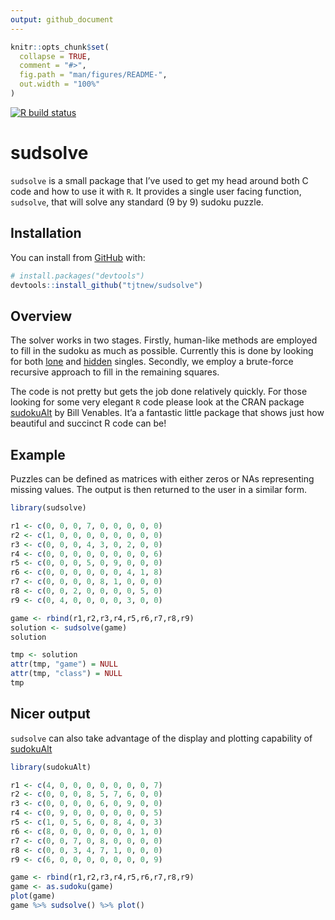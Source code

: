 ```yaml
---
output: github_document
---
```


<!-- README.md is generated from README.Rmd. Please edit that file -->

```r
knitr::opts_chunk$set(
  collapse = TRUE,
  comment = "#>",
  fig.path = "man/figures/README-",
  out.width = "100%"
)
```

<!-- badges: start -->
[![R build status](https://github.com/tjtnew/sudsolve/workflows/R-CMD-check/badge.svg)](https://github.com/tjtnew/sudsolve/actions)
<!-- badges: end -->

# sudsolve
`sudsolve` is a small package that I've used to get my head around both
C code and how to use it with `R`.  It provides a single user facing function,
`sudsolve`, that will solve any standard (9 by 9) sudoku puzzle.  

## Installation
You can install from [GitHub](https://github.com/) with:

``` r
# install.packages("devtools")
devtools::install_github("tjtnew/sudsolve")
```
## Overview
The solver works in two stages.  Firstly, human-like methods are employed to 
fill in the sudoku as much as possible.  Currently this is done by looking for 
both [lone](https://www.learn-sudoku.com/lone-singles.html) and 
[hidden](https://www.learn-sudoku.com/hidden-singles.html) singles.  Secondly,
we employ a brute-force recursive approach to fill in the remaining squares.

The code is not pretty but gets the job done relatively quickly.  For
those looking for some very elegant `R` code please look at the CRAN package 
[sudokuAlt](https://cran.r-project.org/web/packages/sudokuAlt/) by Bill
Venables.  It'a a fantastic little package that shows just how beautiful and
succinct R code can be!

## Example
Puzzles can be defined as matrices with either zeros or NAs representing missing
values.  The output is then returned to the user in a similar form.

```r
library(sudsolve)

r1 <- c(0, 0, 0, 7, 0, 0, 0, 0, 0)
r2 <- c(1, 0, 0, 0, 0, 0, 0, 0, 0)
r3 <- c(0, 0, 0, 4, 3, 0, 2, 0, 0)
r4 <- c(0, 0, 0, 0, 0, 0, 0, 0, 6)
r5 <- c(0, 0, 0, 5, 0, 9, 0, 0, 0)
r6 <- c(0, 0, 0, 0, 0, 0, 4, 1, 8)
r7 <- c(0, 0, 0, 0, 8, 1, 0, 0, 0)
r8 <- c(0, 0, 2, 0, 0, 0, 0, 5, 0)
r9 <- c(0, 4, 0, 0, 0, 0, 3, 0, 0)

game <- rbind(r1,r2,r3,r4,r5,r6,r7,r8,r9)
solution <- sudsolve(game)
solution
```

```r
tmp <- solution
attr(tmp, "game") = NULL
attr(tmp, "class") = NULL
tmp

```

## Nicer output
`sudsolve` can also take advantage of the display and plotting capability 
of [sudokuAlt](https://cran.r-project.org/web/packages/sudokuAlt/)

```r
library(sudokuAlt)

r1 <- c(4, 0, 0, 0, 0, 0, 0, 0, 7)
r2 <- c(0, 0, 0, 8, 5, 7, 6, 0, 0)
r3 <- c(0, 0, 0, 0, 6, 0, 9, 0, 0)
r4 <- c(0, 9, 0, 0, 0, 0, 0, 0, 5)
r5 <- c(1, 0, 5, 6, 0, 8, 4, 0, 3)
r6 <- c(8, 0, 0, 0, 0, 0, 0, 1, 0)
r7 <- c(0, 0, 7, 0, 8, 0, 0, 0, 0)
r8 <- c(0, 0, 3, 4, 7, 1, 0, 0, 0)
r9 <- c(6, 0, 0, 0, 0, 0, 0, 0, 9)

game <- rbind(r1,r2,r3,r4,r5,r6,r7,r8,r9)
game <- as.sudoku(game)
plot(game)
game %>% sudsolve() %>% plot()
```

